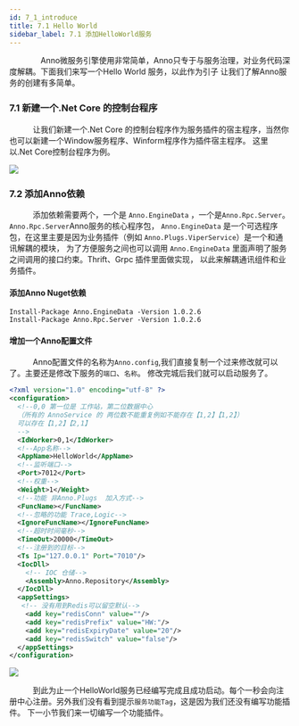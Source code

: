 ```yaml
---
id: 7_1_introduce
title: 7.1 Hello World
sidebar_label: 7.1 添加HelloWorld服务
---
```


　　　　Anno微服务引擎使用非常简单，Anno只专于与服务治理，对业务代码深度解耦。下面我们来写一个Hello World 服务，以此作为引子
让我们了解Anno服务的创建有多简单。

### 7.1 新建一个.Net Core 的控制台程序
　　　让我们新建一个.Net Core 的控制台程序作为服务插件的宿主程序，当然你也可以新建一个Window服务程序、Winform程序作为插件宿主程序。
这里以.Net Core控制台程序为例。 

<div style={{width:"100%",textAlign:"center"}}>
    <img src={useBaseUrl("img/helloworld01.png")} />
</div>

### 7.2 添加Anno依赖

　　　添加依赖需要两个，一个是 `Anno.EngineData` ，一个是`Anno.Rpc.Server`。`Anno.Rpc.Server`Anno服务的核心程序包，
`Anno.EngineData` 是一个可选程序包，在这里主要是因为业务插件（例如 `Anno.Plugs.ViperService`）是一个和通讯解耦的模块，
为了方便服务之间也可以调用 `Anno.EngineData` 里面声明了服务之间调用的接口约束。Thrift、Grpc 插件里面做实现，
以此来解耦通讯组件和业务插件。

#### 添加Anno Nuget依赖
```shell
Install-Package Anno.EngineData -Version 1.0.2.6
Install-Package Anno.Rpc.Server -Version 1.0.2.6
```

#### 增加一个Anno配置文件
　　　Anno配置文件的名称为`Anno.config`,我们直接复制一个过来修改就可以了。主要还是修改下服务的`端口`、`名称`。
修改完城后我们就可以启动服务了。

``` xml
<?xml version="1.0" encoding="utf-8" ?>
<configuration>
  <!--0,0 第一位是 工作站，第二位数据中心
  （所有的 AnnoService 的 两位数不能重复例如不能存在【1,2】【1,2】）
  可以存在【1,2】【2,1】
  -->
  <IdWorker>0,1</IdWorker>
  <!--App名称-->
  <AppName>HelloWorld</AppName>
  <!--监听端口-->
  <Port>7012</Port>
  <!--权重-->
  <Weight>1</Weight>
  <!--功能 非Anno.Plugs  加入方式-->
  <FuncName></FuncName>
  <!--忽略的功能 Trace,Logic-->
  <IgnoreFuncName></IgnoreFuncName>
  <!--超时时间毫秒-->
  <TimeOut>20000</TimeOut>
  <!--注册到的目标-->
  <Ts Ip="127.0.0.1" Port="7010"/>
  <IocDll>
    <!-- IOC 仓储-->
    <Assembly>Anno.Repository</Assembly>
  </IocDll>
  <appSettings>
   <!-- 没有用到Redis可以留空默认-->
    <add key="redisConn" value=""/>
    <add key="redisPrefix" value="HW:"/>
    <add key="redisExpiryDate" value="20"/>
    <add key="redisSwitch" value="false"/>
  </appSettings>
</configuration>

```
<div style={{width:"100%",textAlign:"center"}}>
    <img src={useBaseUrl("img/helloworld02.png")} />
</div>

　　　到此为止一个HelloWorld服务已经编写完成且成功启动。每个一秒会向注册中心注册。另外我们没有看到提示`服务功能Tag`，这是因为我们还没有编写功能插件。
下一小节我们来一切编写一个功能插件。